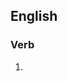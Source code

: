 ==English==

===Verb===
{{head|en|present participle}}

# {{present participle of|expurgate|lang=en|nocat=1}}